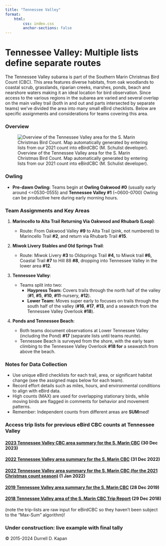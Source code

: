 ```yaml
---
title: "Tennessee Valley"
format: 
    html:
        css: index.css
        anchor-sections: false
---
```


# Tennessee Valley: Multiple lists define separate routes

The Tennessee Valley subarea is part of the Southern Marin Christmas Bird Count (CBC). This area features diverse habitats, from oak woodlands to coastal scrub, grasslands, riparian creeks, marshes, ponds, beach and nearshore waters making it an ideal location for bird observation. Since access to the various regions in the subarea are varied and several overlap on the main valley trail (both in and out and parts intersected by separate teams) we've divided the area into many small eBird checklists. Below are specific assignments and considerations for teams covering this area.

### Overview

![Overview of the Tennessee Valley area for the S. Marin Christmas Bird Count. Map automatically generated by entering lists from our 2021 count into eBirdCBC (M. Schulist developer).](images/tennesseevalley.jpg)

### Owling

-   **Pre-dawn Owling:** Teams begin at **Owling Oakwood #0** (usually early around \<=0530-0555) and **Tennessee Valley #1** (\~0600-0700) Owling can be productive here during early morning hours.

### Team Assignments and Key Areas

1.  **Marincello to Alta Trail Returning Via Oakwood and Rhubarb (Loop)**:

    -   Route: From Oakwood Valley **#9** to Alta Trail (pink, not numbered) to Marincello Trail **#2**, and return via Rhubarb Trail **#15**.

2.  **Miwok Livery Stables and Old Springs Trail**:

    -   Route: Miwok Livery **#3** to Oldsprings Trail **#4,** to Miwok trail **#6,** Coastal Trail **#7** to Hill 88 **#8**, dropping into Tennessee Valley in the lower area **#12**.

3.  **Tennessee Valley**:

    -   Teams split into two:
        -   **Haypress Team:** Covers trails through the north half of the valley (**#1**, **#5**, **#10**, **#11**-nursery, **#12**).
        -   **Lower Team:** Moves super early to focuses on trails through the south half of the valley (**#16**, **#17**, **#13**, and a seawatch from the Tennessee Valley Overlook **#18**).

4.  **Ponds and Tennessee Beach**:

    -   Both teams document observations at Lower Tennessee Valley (including the Pond) **#17** (separate lists until teams reunite).
    -   Tennessee Beach is surveyed from the shore, with the early team climbing to the Tennessee Valley Overlook **#18 for** a seawatch from above the beach.

### Notes for Data Collection

-   Use unique eBird checklists for each trail, area, or significant habitat change (see the assigned maps below for each team).
-   Record effort details such as miles, hours, and environmental conditions to align with eBird data.
-   High counts (MAX) are used for overlapping stationary birds, while moving birds are flagged in comments for behavior and movement patterns.
-   Remember: Independent counts from different areas are **SUM**med!

### Access trip lists for previous eBird CBC counts at Tennessee Valley

#### [**2023 Tennessee Valley CBC area summary for the S. Marin CBC**](https://ebird.org/tripreport/188894) (30 Dec 2023)

#### [**2022 Tennessee Valley area summary for the S. Marin CBC**](https://ebird.org/tripreport/97379) (31 Dec 2022)

#### [**2022 Tennessee Valley area summary for the S. Marin CBC (for the 2021 Christmas count season)**](https://ebird.org/tripreport/27885) (1 Jan 2022)

#### [**2019 Tennessee Valley area summary for the S. Marin CBC**](https://ebird.org/tripreport/25399) (28 Dec 2019)

#### [**2018 Tennessee Valley area of the S. Marin CBC Trip Report**](https://ebird.org/tripreport/25402) (29 Dec 2018)

(note the trip-lists are raw input for eBirdCBC so they haven't been subject to the “Max-Sum” algorithm)!

### Under construction: live example with final tally

© 2015-2024 Durrell D. Kapan
